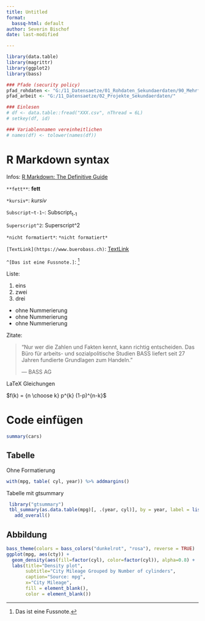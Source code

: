 ```yaml
---
title: Untitled
format:
  bassq-html: default
author: Severin Bischof
date: last-modified

---
```


```r
library(data.table)
library(magrittr)
library(ggplot2)
library(bass)
```


```r
### Pfade (security policy)
pfad_rohdaten <- "G:/11_Datensaetze/01_Rohdaten_Sekundaerdaten/90_Mehrfachdatensaetze/"
pfad_arbeit <- "G:/11_Datensaetze/02_Projekte_Sekundaerdaten/"

### Einlesen
# df <- data.table::fread("XXX.csv", nThread = 6L)
# setkey(df, id)

### Variablennamen vereinheitlichen
# names(df) <- tolower(names(df))
```


# R Markdown syntax
Infos: [R Markdown: The Definitive Guide](https://bookdown.org/yihui/rmarkdown/)

`**fett**`: **fett**

`*kursiv*`: *kursiv*

`Subscript~t-1~`: Subscript~t-1~

`Superscript^2`: Superscript^2

``*nicht formatiert*``: `*nicht formatiert*`

`[TextLink](https://www.buerobass.ch)`: [TextLink](https://www.buerobass.ch)

`^[Das ist eine Fussnote.]`: ^[Das ist eine Fussnote.]

Liste:

1. eins
2. zwei
3. drei
  - ohne Nummerierung
  - ohne Nummerierung
  - ohne Nummerierung
  
Zitate:

> "Nur wer die Zahlen und Fakten kennt, kann richtig entscheiden. Das Büro für arbeits- und sozialpolitische Studien BASS liefert seit 27 Jahren fundierte Grundlagen zum Handeln."
>
> --- BASS AG

LaTeX Gleichungen

$f(k) = {n \choose k} p^{k} (1-p)^{n-k}$


# Code einfügen
```r
summary(cars)
```


## Tabelle
Ohne Formatierung
```r
with(mpg, table( cyl, year)) %>% addmargins() 
```

Tabelle mit gtsummary
```r
 library("gtsummary")
 tbl_summary(as.data.table(mpg)[, .(year, cyl)], by = year, label = list(cyl = "Number of cylinders")) %>% 
   add_overall()
```


## Abbildung
```r
bass_theme(colors = bass_colors("dunkelrot", "rosa"), reverse = TRUE)
ggplot(mpg, aes(cty)) +
  geom_density(aes(fill=factor(cyl), color=factor(cyl)), alpha=0.8) + 
  labs(title="Density plot", 
       subtitle="City Mileage Grouped by Number of cylinders",
       caption="Source: mpg",
       x="City Mileage",
       fill = element_blank(),
       color = element_blank())
```

